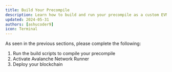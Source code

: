 ```yaml
---
title: Build Your Precompile
description: Learn how to build and run your precompile as a custom EVM blockchain.
updated: 2024-05-31
authors: [ashucoder9]
icon: Terminal
---
```


As seen in the previous sections, please complete the following:

1. Run the build scripts to compile your precompile
2. Activate Avalanche Network Runner
3. Deploy your blockchain